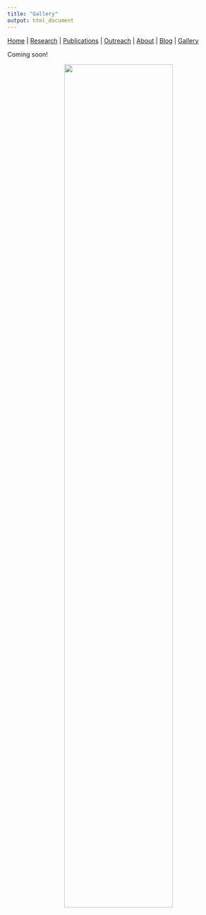 ```yaml
---
title: "Gallery"
output: html_document
---
```


[Home](index.html)  |  [Research](research.html)  |  [Publications](pubs.html)  |  [Outreach](outreach.html)  |  [About](about.html) | [Blog](blog.html) | [Gallery](gallery.html)

Coming soon! 

<center> <img src="images/IMG_9943.JPG" width = 70%> </center>
